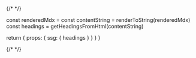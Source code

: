 
{/* <!-- vale off --> */}

  const renderedMdx = <Mdx components={MDXComponents} />
  const contentString = renderToString(renderedMdx)
  const headings = getHeadingsFromHtml(contentString)

  return {
    props: {
      ssg: { headings }
    }
  }
}

<ApiReference networkName="sepolia"/>
{/* <!-- vale on --> */}
